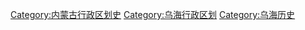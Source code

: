 [[Category:内蒙古行政区划史|Category:内蒙古行政区划史]]
[[Category:乌海行政区划|Category:乌海行政区划]]
[[Category:乌海历史|Category:乌海历史]]